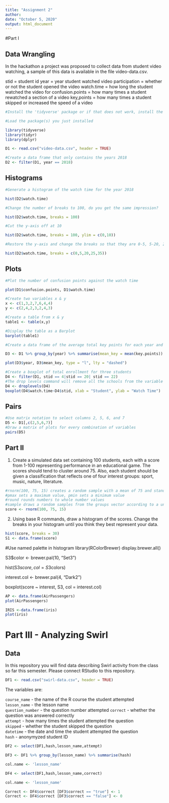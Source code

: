 ```yaml
---
title: "Assignment 2"
author: 
date: "October 5, 2020"
output: html_document
---
```

#Part I

## Data Wrangling
In the hackathon a project was proposed to collect data from student video watching, a sample of this data is available in the file video-data.csv.

stid = student id
year = year student watched video
participation = whether or not the student opened the video
watch.time = how long the student watched the video for
confusion.points = how many times a student rewatched a section of a video
key,points = how many times a student skipped or increased the speed of a video

```r
#Install the 'tidyverse' package or if that does not work, install the 'dplyr' and 'tidyr' packages.

#Load the package(s) you just installed

library(tidyverse)
library(tidyr)
library(dplyr)

D1 <- read.csv("video-data.csv", header = TRUE)

#Create a data frame that only contains the years 2018
D2 <- filter(D1, year == 2018)
```

## Histograms
```r
#Generate a histogram of the watch time for the year 2018

hist(D2$watch.time)

#Change the number of breaks to 100, do you get the same impression?

hist(D2$watch.time, breaks = 100)

#Cut the y-axis off at 10

hist(D2$watch.time, breaks = 100, ylim = c(0,10))

#Restore the y-axis and change the breaks so that they are 0-5, 5-20, 20-25, 25-35

hist(D2$watch.time, breaks = c(0,5,20,25,35))

```

## Plots
```r
#Plot the number of confusion points against the watch time

plot(D1$confusion.points, D1$watch.time)

#Create two variables x & y
x <- c(1,3,2,7,6,4,4)
y <- c(2,4,2,3,2,4,3)

#Create a table from x & y
table1 <- table(x,y)

#Display the table as a Barplot
barplot(table1)

#Create a data frame of the average total key points for each year and plot the two against each other as a lines

D3 <- D1 %>% group_by(year) %>% summarise(mean_key = mean(key.points))

plot(D3$year, D3$mean_key, type = "l", lty = "dashed")

#Create a boxplot of total enrollment for three students
D4 <- filter(D1, stid == 4|stid == 20| stid == 22)
#The drop levels command will remove all the schools from the variable with no data  
D4 <- droplevels(D4)
boxplot(D4$watch.time~D4$stid, xlab = "Student", ylab = "Watch Time")
```
## Pairs
```r
#Use matrix notation to select columns 2, 5, 6, and 7
D5 <- D1[,c(2,5,6,7)]
#Draw a matrix of plots for every combination of variables
pairs(D5)
```
## Part II

1. Create a simulated data set containing 100 students, each with a score from 1-100 representing performance in an educational game. The scores should tend to cluster around 75. Also, each student should be given a classification that reflects one of four interest groups: sport, music, nature, literature.

```r
#rnorm(100, 75, 15) creates a random sample with a mean of 75 and standard deviation of 20
#pmax sets a maximum value, pmin sets a minimum value
#round rounds numbers to whole number values
#sample draws a random samples from the groups vector according to a uniform distribution
score <- rnorm(100, 75, 15)


```

2. Using base R commands, draw a histogram of the scores. Change the breaks in your histogram until you think they best represent your data.

```r
hist(score, breaks = 30)
S1 <- data.frame(score)
```



#Use named palette in histogram
library(RColorBrewer)
display.brewer.all()

S3$color <- brewer.pal(10, "Set3")

hist(S3$score, col =S3$colors)

interest.col <- brewer.pal(4, "Dark2")

boxplot(score ~ interest, S3, col = interest.col)


```r
AP <- data.frame(AirPassengers)
plot(AirPassengers)
```



```r
IRIS <-data.frame(iris)
plot(iris)
```

# Part III - Analyzing Swirl

## Data 

In this repository you will find data describing Swirl activity from the class so far this semester. Please connect RStudio to this repository.


```r
DF1 <- read.csv("swirl-data.csv", header = TRUE)
```

The variables are:

`course_name` - the name of the R course the student attempted  
`lesson_name` - the lesson name  
`question_number` - the question number attempted
`correct` - whether the question was answered correctly  
`attempt` - how many times the student attempted the question  
`skipped` - whether the student skipped the question  
`datetime` - the date and time the student attempted the question  
`hash` - anonymyzed student ID  


```r
DF2 <- select(DF1,hash,lesson_name,attempt)
```


```r
DF3 <- DF1 %>% group_by(lesson_name) %>% summarise(hash)
```


```r
col.name <- 'lesson_name'
```


```r
DF4 <- select(DF1,hash,lesson_name,correct)
```


```r
col.name <- 'lesson_name'

Correct <- DF4$correct [DF3$correct == "true"] <- 1
Correct <- DF4$correct [DF3$correct == "false"] <- 0

```

